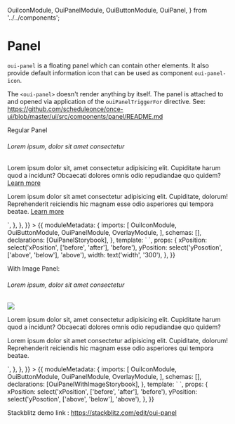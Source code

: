   OuiIconModule,
  OuiPanelModule,
  OuiButtonModule,
  OuiPanel,
} from '../../components';

<Meta title="Panel" />

# Panel

`oui-panel` is a floating panel which can contain other elements. It also provide default information icon that can be used as component `oui-panel-icon`.

The `<oui-panel>` doesn't render anything by itself. The panel is attached to and opened via application of the `ouiPanelTriggerFor` directive. See: https://github.com/scheduleonce/once-ui/blob/master/ui/src/components/panel/README.md

Regular Panel

<Canvas>
  <Story
    name="Regular"
    parameters={{
      docs: {
        source: {
          code: `
            <oui-panel-icon [ouiPanelTriggerFor]="beforeAboveMenu">
            </oui-panel-icon>
            <oui-panel #beforeAboveMenu xPosition="before" yPosition="above">
                <h6>Lorem ipsum, dolor sit amet consectetur</h6>
                <p>Lorem ipsum dolor sit, amet consectetur adipisicing elit. Cupiditate harum quod a incidunt?
                    Obcaecati dolores omnis odio repudiandae quo quidem? <a href="https://www.scheduleonce.com/"
                        target="blank">Learn more</a>
                </p>
                <p>Lorem ipsum dolor sit amet consectetur adipisicing elit. Cupiditate, dolorum! Reprehenderit
                    reiciendis hic magnam esse odio asperiores qui tempora beatae. <a
                        href="https://www.scheduleonce.com/" target="blank">Learn more</a>
                </p>
            </oui-panel>
          `,
        },
      },
    }}
  >
    {{
      moduleMetadata: {
        imports: [
          OuiIconModule,
          OuiButtonModule,
          OuiPanelModule,
          OverlayModule,
        ],
        schemas: [],
        declarations: [OuiPanelStorybook],
      },
      template: `<oui-panel-storybook
  [xPosition]="xPosition"
  [yPosition]="yPosition"
  [width]="width">
            </oui-panel-storybook>`,
      props: {
        xPosition: select('xPosition', ['before', 'after'], 'before'),
        yPosition: select('yPosotion', ['above', 'below'], 'above'),
        width: text('width', '300'),
      },
    }}
  </Story>
</Canvas>

With Image Panel:

<Canvas>
  <Story
    name="With image"
    parameters={{
      docs: {
        source: {
          code: `
            <oui-panel-icon [ouiPanelTriggerFor]="afterBelowImage">
                </oui-panel-icon>
                <oui-panel #afterBelowImage xPosition="after" yPosition="below">
                    <h6>Lorem ipsum, dolor sit amet consectetur</h6>
                    <img src="https://images.pexels.com/photos/1509428/pexels-photo-1509428.jpeg?auto=compress&cs=tinysrgb&dpr=2&h=650&w=940"/>
                    <p>Lorem ipsum dolor sit, amet consectetur adipisicing elit. Cupiditate harum quod a incidunt?
                        Obcaecati dolores
                        omnis odio repudiandae quo quidem?
                    </p>
                    <p>Lorem ipsum dolor sit amet consectetur adipisicing elit. Cupiditate, dolorum! Reprehenderit
                        reiciendis hic
                        magnam esse odio asperiores qui tempora beatae.
                    </p>
                </oui-panel>
          `,
        },
      },
    }}
  >
    {{
      moduleMetadata: {
        imports: [
          OuiIconModule,
          OuiButtonModule,
          OuiPanelModule,
          OverlayModule,
        ],
        schemas: [],
        declarations: [OuiPanelWithImageStorybook],
      },
      template: `<oui-panel-with-image-storybook
    [xPosition]="xPosition"
    [yPosition]="yPosition">
              </oui-panel-with-image-storybook>`,
      props: {
        xPosition: select('xPosition', ['before', 'after'], 'before'),
        yPosition: select('yPosotion', ['above', 'below'], 'above'),
      },
    }}
  </Story>
</Canvas>

Stackblitz demo link : https://stackblitz.com/edit/oui-panel

<ArgsTable of={OuiPanel} />

